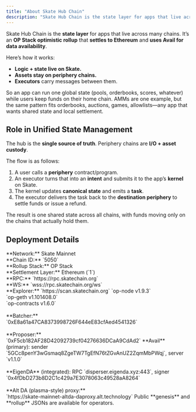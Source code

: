 ```yaml
---
title: "About Skate Hub Chain"
description: "Skate Hub Chain is the state layer for apps that live across many chains. It’s an OP Stack optimistic rollup that settles to Ethereum and uses Avail for data availability."
---
```



Skate Hub Chain is the **state layer** for apps that live across many chains.
It’s an **OP Stack optimistic rollup** that **settles to Ethereum** and **uses Avail for data availability**.

Here’s how it works:

- **Logic + state live on Skate.**
- **Assets stay on periphery chains.**
- **Executors** carry messages between them.

So an app can run one global state (pools, orderbooks, scores, whatever) while users keep funds on their home chain. AMMs are one example, but the same pattern fits orderbooks, auctions, games, allowlists—any app that wants shared state and local settlement.

## Role in Unified State Management
The hub is the **single source of truth**.
Periphery chains are **I/O + asset custody**.

The flow is as follows:

1. A user calls a **periphery** contract/program.
2. An executor turns that into an **intent** and submits it to the app’s **kernel** on Skate.
3. The kernel updates **canonical state** and emits a **task**.
4. The executor delivers the task back to the **destination periphery** to settle funds or issue a refund.

The result is one shared state across all chains, with funds moving only on the chains that actually hold them.

## Deployment Details

<CardGroup cols={2}>
  <Card title="Network">
    **Network:** Skate Mainnet<br/>
    **Chain ID:** `5050`<br/>
    **Rollup Stack:** OP Stack<br/>
    **Settlement Layer:** Ethereum (`1`)<br/>
    **RPC:** `https://rpc.skatechain.org`<br/>
    **WS:** `wss://rpc.skatechain.org/ws`<br/>
    **Explorer:** `https://scan.skatechain.org`
  </Card>
  <Card title="Operators / Versions">
    `op-node v1.9.3`<br/>
    `op-geth v1.101408.0`<br/>
    `op-contracts v1.6.0`<br/>
    <br/>
    **Batcher:**<br/> `0xE8a61a47CA8373998726F644eE83cfAed4541326`<br/>
    <br/>
    **Proposer:**<br/> `0xF5cb182AF28D42092739cf04276636DCaA9CdAd2`
  </Card>
  <Card title="Data Availability">
    **Avail** (primary): sender<br/>
    `5GCc8penY3wGsmaq8ZgeTW7TgEfN76tZGvAnUZ2ZqmMbPWqj`, server `v1.1.0`<br/>
    <br/>
    **EigenDA** (integrated): RPC `disperser.eigenda.xyz:443`, signer<br/>
    `0x4fDbD273b8D2C1c429a7E3078063c49528aA8264`<br/>
    <br/>
    **Alt DA (plasma-style) proxy:**<br/>
    `https://skate-mainnet-altda-daproxy.alt.technology`
  </Card>
  <Card title="Configs">
    Public **genesis** and **rollup** JSONs are available for operators.
  </Card>
</CardGroup>
